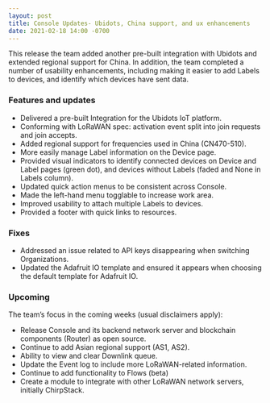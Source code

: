 ```yaml
---
layout: post
title: Console Updates- Ubidots, China support, and ux enhancements
date: 2021-02-18 14:00 -0700
---
```


This release the team added another pre-built integration with Ubidots and extended regional support
for China. In addition, the team completed a number of usability enhancements, including making it
easier to add Labels to devices, and identify which devices have sent data.

### Features and updates

- Delivered a pre-built Integration for the Ubidots IoT platform.
- Conforming with LoRaWAN spec: activation event split into join requests and join accepts.
- Added regional support for frequencies used in China (CN470-510).
- More easily manage Label information on the Device page.
- Provided visual indicators to identify connected devices on Device and Label pages (green dot),
  and devices without Labels (faded and None in Labels column).
- Updated quick action menus to be consistent across Console.
- Made the left-hand menu togglable to increase work area.
- Improved usability to attach multiple Labels to devices.
- Provided a footer with quick links to resources.

### Fixes

- Addressed an issue related to API keys disappearing when switching Organizations.
- Updated the Adafruit IO template and ensured it appears when choosing the default template for
  Adafruit IO.

### Upcoming

The team’s focus in the coming weeks (usual disclaimers apply):

- Release Console and its backend network server and blockchain components (Router) as open source.
- Continue to add Asian regional support (AS1, AS2).
- Ability to view and clear Downlink queue.
- Update the Event log to include more LoRaWAN-related information.
- Continue to add functionality to Flows (beta)
- Create a module to integrate with other LoRaWAN network servers, initially ChirpStack.
